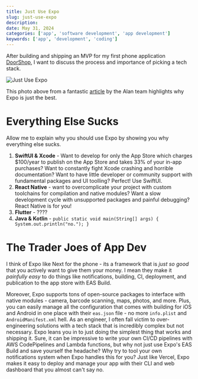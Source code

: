 ```yaml
---
title: Just Use Expo
slug: just-use-expo
description: 
date: May 31, 2024
categories: ['app', 'software development', 'app development']
keywords: ['app', 'development', 'coding']
---
```


After building and shipping an MVP for my first phone application [DoorShop](https://apps.apple.com/us/app/doorshop/id6496682406), I want to discuss the process and importance of picking a tech stack. 

![Just Use Expo](https://miro.medium.com/v2/resize:fit:1400/format:webp/1*ZGnT6ZkxnJBkWbUYqRdzeA.jpeg)

This photo above from a fantastic [article](https://medium.com/alan/our-journey-from-react-native-to-expo-for-mobile-app-development-at-alan-%EF%B8%8F-3b1569e8ab7c) by the Alan team highlights why Expo is just the best.

# Everything Else Sucks

Allow me to explain why you should use Expo by showing you why everything else sucks.
1. **SwiftUI & Xcode** - Want to develop for only the App Store which charges $100/year to publish on the App Store and takes 33% of your in-app purchases? Want to constantly
fight Xcode crashing and horrible documentation? Want to have little developer or community support with fundamental packages and UI toolling? Perfect! Use SwiftUI.
1. **React Native** - want to overcomplicate your project with custom toolchains for compilation and native modules? Want a slow development cycle with unsupported 
packages and painful debugging? React Native is for you!
1. **Flutter** - ????
1. **Java & Kotlin** - `public static void main(String[] args) { System.out.println("no."); }` 

# The Trader Joes of App Dev

I think of Expo like Next for the phone - its a framework that is _just so good_ that you actively want to give them your money. I mean they make it _painfully easy_
to do things like notifications, building, CI, deployment, and publication to the app store with EAS Build. 

Moreover, Expo supports tons of open-source packages to interface with native modules - camera, barcode scanning, maps, photos, and more. Plus, you can easily manage
all the configuration that comes with building for iOS and Android in one place with their `eas.json` file - no more `info.plist` and `AndroidManifest.xml` hell. 
As an engineer, I often fall victim to over-engineering solutions with a tech stack that is incredibly complex but not necessary. Expo leans you in to 
just doing the simplest thing that works and shipping it. Sure, it can be impressive to write your own CI/CD pipelines with AWS CodePipelines and Lambda functions, but 
why not just use Expo's EAS Build and save yourself the headache? Why try to tool your own notifications system when Expo handles this for you? Just like Vercel, 
Expo makes it easy to deploy and manage your app with their CLI and web dashboard that you almost can't say no.
